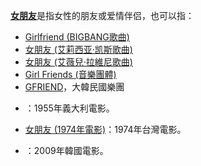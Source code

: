 {{wiktionary|女朋友}}
'''[[女朋友|女朋友]]'''是指女性的朋友或爱情伴侣，也可以指：

* [[Girlfriend_(BIGBANG歌曲)|Girlfriend (BIGBANG歌曲)]]
* [[女朋友_(艾莉西亚·凯斯歌曲)|女朋友 (艾莉西亚·凯斯歌曲)]]
* [[女朋友_(艾薇兒·拉維尼歌曲)|女朋友 (艾薇兒·拉維尼歌曲)]]
* [[Girl_Friends_(音樂團體)|Girl Friends (音樂團體)]]
* [[GFRIEND|GFRIEND]]，大韓民國樂團
* {{le|女朋友 (1955年電影)|Le Amiche}}：1955年義大利電影。
* [[女朋友_(1974年電影)|女朋友 (1974年電影)]]：1974年台灣電影。
* {{link-ko|女朋友 (2009年電影)|걸프렌즈 (2009년 영화)}}：2009年韓國電影。
{{disambig|Cat=三字消歧义}}